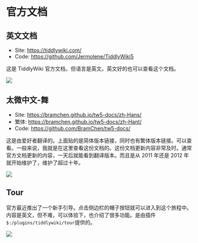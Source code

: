 # 官方文档

## 英文文档

- Site: https://tiddlywiki.com/
- Code: https://github.com/Jermolene/TiddlyWiki5

这是 TiddlyWiki 官方文档，但语言是英文。英文好的也可以查看这个文档。

![](./img/official-doc-1.png)

## 太微中文-舞

- Site: https://bramchen.github.io/tw5-docs/zh-Hans/
- 繁体: https://bramchen.github.io/tw5-docs/zh-Hant/
- Code: https://github.com/BramChen/tw5-docs/

这是由爱好者翻译的。上面贴的是简体版本链接，同时也有繁体版本链接。可以查看。一般来说，我就是在这里查看这份文档的。这份文档更新内容非常及时。通常官方文档更新的内容，一天后就能看到翻译版本。而且是从 2011 年还是 2012 年就开始维护了，维护了超过十年。

![](./img/official-doc-2.png)

## Tour

官方最近推出了一个新手引导。点击侧边栏的帽子按钮就可以进入到这个旅程中。内容是英文，但不难，可以体验下，也介绍了很多功能。是由插件`$:/plugins/tiddlywiki/tour`提供的。

![](./img/official-doc-tour.png)
